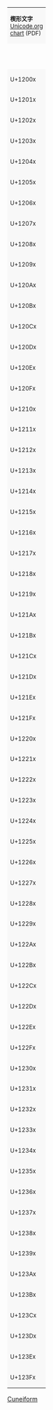 {|border="1" cellspacing="0" cellpadding="5" class="wikitable" style="font-family: 'Segoe UI Historic','noto sans Cuneiform', sans-serif; border-collapse:collapse;background:#FFFFFF;font-size:large;text-align:center"
|-
|colspan="17" style="background:#F8F8F8;font-size:small"| '''楔形文字'''<br />[http://www.unicode.org/charts/PDF/U12000.pdf Unicode.org chart] (PDF)
|-style="background:#F8F8F8;font-size:small"
| style="width:45pt" | &nbsp; || style="width:20pt"  | 0 || style="width:20pt"  | 1 || style="width:20pt"  | 2 || style="width:20pt"  | 3 || style="width:20pt"  | 4 || style="width:20pt"  | 5 || style="width:20pt"  | 6 || style="width:20pt"  | 7 || style="width:20pt"  | 8 || style="width:20pt"  | 9 || style="width:20pt"  | A || style="width:20pt"  | B || style="width:20pt"  | C || style="width:20pt"  | D || style="width:20pt"  | E || style="width:20pt"  | F
|-
| style="background:#F8F8F8;font-size:small"| U+1200x
| &#x12000; || &#x12001; || &#x12002; || &#x12003; || &#x12004; || &#x12005; || &#x12006; || &#x12007;
| &#x12008; || &#x12009; || &#x1200a; || &#x1200b; || &#x1200c; || &#x1200d; || &#x1200e; || &#x1200f;
|-
| style="background:#F8F8F8;font-size:small"| U+1201x
| &#x12010; || &#x12011; || &#x12012; || &#x12013; || &#x12014; || &#x12015; || &#x12016; || &#x12017;
| &#x12018; || &#x12019; || &#x1201a; || &#x1201b; || &#x1201c; || &#x1201d; || &#x1201e; || &#x1201f;
|-
| style="background:#F8F8F8;font-size:small"| U+1202x
| &#x12020; || &#x12021; || &#x12022; || &#x12023; || &#x12024; || &#x12025; || &#x12026; || &#x12027;
| &#x12028; || &#x12029; || &#x1202a; || &#x1202b; || &#x1202c; || &#x1202d; || &#x1202e; || &#x1202f;
|-
| style="background:#F8F8F8;font-size:small"| U+1203x
| &#x12030; || &#x12031; || &#x12032; || &#x12033; || &#x12034; || &#x12035; || &#x12036; || &#x12037;
| &#x12038; || &#x12039; || &#x1203a; || &#x1203b; || &#x1203c; || &#x1203d; || &#x1203e; || &#x1203f;
|-
| style="background:#F8F8F8;font-size:small"| U+1204x
| &#x12040; || &#x12041; || &#x12042; || &#x12043; || &#x12044; || &#x12045; || &#x12046; || &#x12047;
| &#x12048; || &#x12049; || &#x1204a; || &#x1204b; || &#x1204c; || &#x1204d; || &#x1204e; || &#x1204f;
|-
| style="background:#F8F8F8;font-size:small"| U+1205x
| &#x12050; || &#x12051; || &#x12052; || &#x12053; || &#x12054; || &#x12055; || &#x12056; || &#x12057;
| &#x12058; || &#x12059; || &#x1205a; || &#x1205b; || &#x1205c; || &#x1205d; || &#x1205e; || &#x1205f;
|-
| style="background:#F8F8F8;font-size:small"| U+1206x
| &#x12060; || &#x12061; || &#x12062; || &#x12063; || &#x12064; || &#x12065; || &#x12066; || &#x12067;
| &#x12068; || &#x12069; || &#x1206a; || &#x1206b; || &#x1206c; || &#x1206d; || &#x1206e; || &#x1206f;
|-
| style="background:#F8F8F8;font-size:small"| U+1207x
| &#x12070; || &#x12071; || &#x12072; || &#x12073; || &#x12074; || &#x12075; || &#x12076; || &#x12077;
| &#x12078; || &#x12079; || &#x1207a; || &#x1207b; || &#x1207c; || &#x1207d; || &#x1207e; || &#x1207f;
|-
| style="background:#F8F8F8;font-size:small"| U+1208x
| &#x12080; || &#x12081; || &#x12082; || &#x12083; || &#x12084; || &#x12085; || &#x12086; || &#x12087;
| &#x12088; || &#x12089; || &#x1208a; || &#x1208b; || &#x1208c; || &#x1208d; || &#x1208e; || &#x1208f;
|-
| style="background:#F8F8F8;font-size:small"| U+1209x
| &#x12090; || &#x12091; || &#x12092; || &#x12093; || &#x12094; || &#x12095; || &#x12096; || &#x12097;
| &#x12098; || &#x12099; || &#x1209a; || &#x1209b; || &#x1209c; || &#x1209d; || &#x1209e; || &#x1209f;
|-
| style="background:#F8F8F8;font-size:small"| U+120Ax
| &#x120a0; || &#x120a1; || &#x120a2; || &#x120a3; || &#x120a4; || &#x120a5; || &#x120a6; || &#x120a7;
| &#x120a8; || &#x120a9; || &#x120aa; || &#x120ab; || &#x120ac; || &#x120ad; || &#x120ae; || &#x120af;
|-
| style="background:#F8F8F8;font-size:small"| U+120Bx
| &#x120b0; || &#x120b1; || &#x120b2; || &#x120b3; || &#x120b4; || &#x120b5; || &#x120b6; || &#x120b7;
| &#x120b8; || &#x120b9; || &#x120ba; || &#x120bb; || &#x120bc; || &#x120bd; || &#x120be; || &#x120bf;
|-
| style="background:#F8F8F8;font-size:small"| U+120Cx
| &#x120c0; || &#x120c1; || &#x120c2; || &#x120c3; || &#x120c4; || &#x120c5; || &#x120c6; || &#x120c7;
| &#x120c8; || &#x120c9; || &#x120ca; || &#x120cb; || &#x120cc; || &#x120cd; || &#x120ce; || &#x120cf;
|-
| style="background:#F8F8F8;font-size:small"| U+120Dx
| &#x120d0; || &#x120d1; || &#x120d2; || &#x120d3; || &#x120d4; || &#x120d5; || &#x120d6; || &#x120d7;
| &#x120d8; || &#x120d9; || &#x120da; || &#x120db; || &#x120dc; || &#x120dd; || &#x120de; || &#x120df;
|-
| style="background:#F8F8F8;font-size:small"| U+120Ex
| &#x120e0; || &#x120e1; || &#x120e2; || &#x120e3; || &#x120e4; || &#x120e5; || &#x120e6; || &#x120e7;
| &#x120e8; || &#x120e9; || &#x120ea; || &#x120eb; || &#x120ec; || &#x120ed; || &#x120ee; || &#x120ef;
|-
| style="background:#F8F8F8;font-size:small"| U+120Fx
| &#x120f0; || &#x120f1; || &#x120f2; || &#x120f3; || &#x120f4; || &#x120f5; || &#x120f6; || &#x120f7;
| &#x120f8; || &#x120f9; || &#x120fa; || &#x120fb; || &#x120fc; || &#x120fd; || &#x120fe; || &#x120ff;
|-
| style="background:#F8F8F8;font-size:small"| U+1210x
| &#x12100; || &#x12101; || &#x12102; || &#x12103; || &#x12104; || &#x12105; || &#x12106; || &#x12107;
| &#x12108; || &#x12109; || &#x1210a; || &#x1210b; || &#x1210c; || &#x1210d; || &#x1210e; || &#x1210f;
|-
| style="background:#F8F8F8;font-size:small"| U+1211x
| &#x12110; || &#x12111; || &#x12112; || &#x12113; || &#x12114; || &#x12115; || &#x12116; || &#x12117;
| &#x12118; || &#x12119; || &#x1211a; || &#x1211b; || &#x1211c; || &#x1211d; || &#x1211e; || &#x1211f;
|-
| style="background:#F8F8F8;font-size:small"| U+1212x
| &#x12120; || &#x12121; || &#x12122; || &#x12123; || &#x12124; || &#x12125; || &#x12126; || &#x12127;
| &#x12128; || &#x12129; || &#x1212a; || &#x1212b; || &#x1212c; || &#x1212d; || &#x1212e; || &#x1212f;
|-
| style="background:#F8F8F8;font-size:small"| U+1213x
| &#x12130; || &#x12131; || &#x12132; || &#x12133; || &#x12134; || &#x12135; || &#x12136; || &#x12137;
| &#x12138; || &#x12139; || &#x1213a; || &#x1213b; || &#x1213c; || &#x1213d; || &#x1213e; || &#x1213f;
|-
| style="background:#F8F8F8;font-size:small"| U+1214x
| &#x12140; || &#x12141; || &#x12142; || &#x12143; || &#x12144; || &#x12145; || &#x12146; || &#x12147;
| &#x12148; || &#x12149; || &#x1214a; || &#x1214b; || &#x1214c; || &#x1214d; || &#x1214e; || &#x1214f;
|-
| style="background:#F8F8F8;font-size:small"| U+1215x
| &#x12150; || &#x12151; || &#x12152; || &#x12153; || &#x12154; || &#x12155; || &#x12156; || &#x12157;
| &#x12158; || &#x12159; || &#x1215a; || &#x1215b; || &#x1215c; || &#x1215d; || &#x1215e; || &#x1215f;
|-
| style="background:#F8F8F8;font-size:small"| U+1216x
| &#x12160; || &#x12161; || &#x12162; || &#x12163; || &#x12164; || &#x12165; || &#x12166; || &#x12167;
| &#x12168; || &#x12169; || &#x1216a; || &#x1216b; || &#x1216c; || &#x1216d; || &#x1216e; || &#x1216f;
|-
| style="background:#F8F8F8;font-size:small"| U+1217x
| &#x12170; || &#x12171; || &#x12172; || &#x12173; || &#x12174; || &#x12175; || &#x12176; || &#x12177;
| &#x12178; || &#x12179; || &#x1217a; || &#x1217b; || &#x1217c; || &#x1217d; || &#x1217e; || &#x1217f;
|-
| style="background:#F8F8F8;font-size:small"| U+1218x
| &#x12180; || &#x12181; || &#x12182; || &#x12183; || &#x12184; || &#x12185; || &#x12186; || &#x12187;
| &#x12188; || &#x12189; || &#x1218a; || &#x1218b; || &#x1218c; || &#x1218d; || &#x1218e; || &#x1218f;
|-
| style="background:#F8F8F8;font-size:small"| U+1219x
| &#x12190; || &#x12191; || &#x12192; || &#x12193; || &#x12194; || &#x12195; || &#x12196; || &#x12197;
| &#x12198; || &#x12199; || &#x1219a; || &#x1219b; || &#x1219c; || &#x1219d; || &#x1219e; || &#x1219f;
|-
| style="background:#F8F8F8;font-size:small"| U+121Ax
| &#x121a0; || &#x121a1; || &#x121a2; || &#x121a3; || &#x121a4; || &#x121a5; || &#x121a6; || &#x121a7;
| &#x121a8; || &#x121a9; || &#x121aa; || &#x121ab; || &#x121ac; || &#x121ad; || &#x121ae; || &#x121af;
|-
| style="background:#F8F8F8;font-size:small"| U+121Bx
| &#x121b0; || &#x121b1; || &#x121b2; || &#x121b3; || &#x121b4; || &#x121b5; || &#x121b6; || &#x121b7;
| &#x121b8; || &#x121b9; || &#x121ba; || &#x121bb; || &#x121bc; || &#x121bd; || &#x121be; || &#x121bf;
|-
| style="background:#F8F8F8;font-size:small"| U+121Cx
| &#x121c0; || &#x121c1; || &#x121c2; || &#x121c3; || &#x121c4; || &#x121c5; || &#x121c6; || &#x121c7;
| &#x121c8; || &#x121c9; || &#x121ca; || &#x121cb; || &#x121cc; || &#x121cd; || &#x121ce; || &#x121cf;
|-
| style="background:#F8F8F8;font-size:small"| U+121Dx
| &#x121d0; || &#x121d1; || &#x121d2; || &#x121d3; || &#x121d4; || &#x121d5; || &#x121d6; || &#x121d7;
| &#x121d8; || &#x121d9; || &#x121da; || &#x121db; || &#x121dc; || &#x121dd; || &#x121de; || &#x121df;
|-
| style="background:#F8F8F8;font-size:small"| U+121Ex
| &#x121e0; || &#x121e1; || &#x121e2; || &#x121e3; || &#x121e4; || &#x121e5; || &#x121e6; || &#x121e7;
| &#x121e8; || &#x121e9; || &#x121ea; || &#x121eb; || &#x121ec; || &#x121ed; || &#x121ee; || &#x121ef;
|-
| style="background:#F8F8F8;font-size:small"| U+121Fx
| &#x121f0; || &#x121f1; || &#x121f2; || &#x121f3; || &#x121f4; || &#x121f5; || &#x121f6; || &#x121f7;
| &#x121f8; || &#x121f9; || &#x121fa; || &#x121fb; || &#x121fc; || &#x121fd; || &#x121fe; || &#x121ff;
|-
| style="background:#F8F8F8;font-size:small"| U+1220x
| &#x12200; || &#x12201; || &#x12202; || &#x12203; || &#x12204; || &#x12205; || &#x12206; || &#x12207;
| &#x12208; || &#x12209; || &#x1220a; || &#x1220b; || &#x1220c; || &#x1220d; || &#x1220e; || &#x1220f;
|-
| style="background:#F8F8F8;font-size:small"| U+1221x
| &#x12210; || &#x12211; || &#x12212; || &#x12213; || &#x12214; || &#x12215; || &#x12216; || &#x12217;
| &#x12218; || &#x12219; || &#x1221a; || &#x1221b; || &#x1221c; || &#x1221d; || &#x1221e; || &#x1221f;
|-
| style="background:#F8F8F8;font-size:small"| U+1222x
| &#x12220; || &#x12221; || &#x12222; || &#x12223; || &#x12224; || &#x12225; || &#x12226; || &#x12227;
| &#x12228; || &#x12229; || &#x1222a; || &#x1222b; || &#x1222c; || &#x1222d; || &#x1222e; || &#x1222f;
|-
| style="background:#F8F8F8;font-size:small"| U+1223x
| &#x12230; || &#x12231; || &#x12232; || &#x12233; || &#x12234; || &#x12235; || &#x12236; || &#x12237;
| &#x12238; || &#x12239; || &#x1223a; || &#x1223b; || &#x1223c; || &#x1223d; || &#x1223e; || &#x1223f;
|-
| style="background:#F8F8F8;font-size:small"| U+1224x
| &#x12240; || &#x12241; || &#x12242; || &#x12243; || &#x12244; || &#x12245; || &#x12246; || &#x12247;
| &#x12248; || &#x12249; || &#x1224a; || &#x1224b; || &#x1224c; || &#x1224d; || &#x1224e; || &#x1224f;
|-
| style="background:#F8F8F8;font-size:small"| U+1225x
| &#x12250; || &#x12251; || &#x12252; || &#x12253; || &#x12254; || &#x12255; || &#x12256; || &#x12257;
| &#x12258; || &#x12259; || &#x1225a; || &#x1225b; || &#x1225c; || &#x1225d; || &#x1225e; || &#x1225f;
|-
| style="background:#F8F8F8;font-size:small"| U+1226x
| &#x12260; || &#x12261; || &#x12262; || &#x12263; || &#x12264; || &#x12265; || &#x12266; || &#x12267;
| &#x12268; || &#x12269; || &#x1226a; || &#x1226b; || &#x1226c; || &#x1226d; || &#x1226e; || &#x1226f;
|-
| style="background:#F8F8F8;font-size:small"| U+1227x
| &#x12270; || &#x12271; || &#x12272; || &#x12273; || &#x12274; || &#x12275; || &#x12276; || &#x12277;
| &#x12278; || &#x12279; || &#x1227a; || &#x1227b; || &#x1227c; || &#x1227d; || &#x1227e; || &#x1227f;
|-
| style="background:#F8F8F8;font-size:small"| U+1228x
| &#x12280; || &#x12281; || &#x12282; || &#x12283; || &#x12284; || &#x12285; || &#x12286; || &#x12287;
| &#x12288; || &#x12289; || &#x1228a; || &#x1228b; || &#x1228c; || &#x1228d; || &#x1228e; || &#x1228f;
|-
| style="background:#F8F8F8;font-size:small"| U+1229x
| &#x12290; || &#x12291; || &#x12292; || &#x12293; || &#x12294; || &#x12295; || &#x12296; || &#x12297;
| &#x12298; || &#x12299; || &#x1229a; || &#x1229b; || &#x1229c; || &#x1229d; || &#x1229e; || &#x1229f;
|-
| style="background:#F8F8F8;font-size:small"| U+122Ax
| &#x122a0; || &#x122a1; || &#x122a2; || &#x122a3; || &#x122a4; || &#x122a5; || &#x122a6; || &#x122a7;
| &#x122a8; || &#x122a9; || &#x122aa; || &#x122ab; || &#x122ac; || &#x122ad; || &#x122ae; || &#x122af;
|-
| style="background:#F8F8F8;font-size:small"| U+122Bx
| &#x122b0; || &#x122b1; || &#x122b2; || &#x122b3; || &#x122b4; || &#x122b5; || &#x122b6; || &#x122b7;
| &#x122b8; || &#x122b9; || &#x122ba; || &#x122bb; || &#x122bc; || &#x122bd; || &#x122be; || &#x122bf;
|-
| style="background:#F8F8F8;font-size:small"| U+122Cx
| &#x122c0; || &#x122c1; || &#x122c2; || &#x122c3; || &#x122c4; || &#x122c5; || &#x122c6; || &#x122c7;
| &#x122c8; || &#x122c9; || &#x122ca; || &#x122cb; || &#x122cc; || &#x122cd; || &#x122ce; || &#x122cf;
|-
| style="background:#F8F8F8;font-size:small"| U+122Dx
| &#x122d0; || &#x122d1; || &#x122d2; || &#x122d3; || &#x122d4; || &#x122d5; || &#x122d6; || &#x122d7;
| &#x122d8; || &#x122d9; || &#x122da; || &#x122db; || &#x122dc; || &#x122dd; || &#x122de; || &#x122df;
|-
| style="background:#F8F8F8;font-size:small"| U+122Ex
| &#x122e0; || &#x122e1; || &#x122e2; || &#x122e3; || &#x122e4; || &#x122e5; || &#x122e6; || &#x122e7;
| &#x122e8; || &#x122e9; || &#x122ea; || &#x122eb; || &#x122ec; || &#x122ed; || &#x122ee; || &#x122ef;
|-
| style="background:#F8F8F8;font-size:small"| U+122Fx
| &#x122f0; || &#x122f1; || &#x122f2; || &#x122f3; || &#x122f4; || &#x122f5; || &#x122f6; || &#x122f7;
| &#x122f8; || &#x122f9; || &#x122fa; || &#x122fb; || &#x122fc; || &#x122fd; || &#x122fe; || &#x122ff;
|-
| style="background:#F8F8F8;font-size:small"| U+1230x
| &#x12300; || &#x12301; || &#x12302; || &#x12303; || &#x12304; || &#x12305; || &#x12306; || &#x12307;
| &#x12308; || &#x12309; || &#x1230a; || &#x1230b; || &#x1230c; || &#x1230d; || &#x1230e; || &#x1230f;
|-
| style="background:#F8F8F8;font-size:small"| U+1231x
| &#x12310; || &#x12311; || &#x12312; || &#x12313; || &#x12314; || &#x12315; || &#x12316; || &#x12317;
| &#x12318; || &#x12319; || &#x1231a; || &#x1231b; || &#x1231c; || &#x1231d; || &#x1231e; || &#x1231f;
|-
| style="background:#F8F8F8;font-size:small"| U+1232x
| &#x12320; || &#x12321; || &#x12322; || &#x12323; || &#x12324; || &#x12325; || &#x12326; || &#x12327;
| &#x12328; || &#x12329; || &#x1232a; || &#x1232b; || &#x1232c; || &#x1232d; || &#x1232e; || &#x1232f;
|-
| style="background:#F8F8F8;font-size:small"| U+1233x
| &#x12330; || &#x12331; || &#x12332; || &#x12333; || &#x12334; || &#x12335; || &#x12336; || &#x12337;
| &#x12338; || &#x12339; || &#x1233a; || &#x1233b; || &#x1233c; || &#x1233d; || &#x1233e; || &#x1233f;
|-
| style="background:#F8F8F8;font-size:small"| U+1234x
| &#x12340; || &#x12341; || &#x12342; || &#x12343; || &#x12344; || &#x12345; || &#x12346; || &#x12347;
| &#x12348; || &#x12349; || &#x1234a; || &#x1234b; || &#x1234c; || &#x1234d; || &#x1234e; || &#x1234f;
|-
| style="background:#F8F8F8;font-size:small"| U+1235x
| &#x12350; || &#x12351; || &#x12352; || &#x12353; || &#x12354; || &#x12355; || &#x12356; || &#x12357;
| &#x12358; || &#x12359; || &#x1235a; || &#x1235b; || &#x1235c; || &#x1235d; || &#x1235e; || &#x1235f;
|-
| style="background:#F8F8F8;font-size:small"| U+1236x
| &#x12360; || &#x12361; || &#x12362; || &#x12363; || &#x12364; || &#x12365; || &#x12366; || &#x12367;
| &#x12368; || &#x12369; || &#x1236a; || &#x1236b; || &#x1236c; || &#x1236d; || &#x1236e; || bgcolor="#CCCCCC" | &nbsp;
|-
| style="background:#F8F8F8;font-size:small"| U+1237x
| bgcolor="#CCCCCC" | &nbsp; || bgcolor="#CCCCCC" | &nbsp; || bgcolor="#CCCCCC" | &nbsp; || bgcolor="#CCCCCC" | &nbsp; || bgcolor="#CCCCCC" | &nbsp; || bgcolor="#CCCCCC" | &nbsp; || bgcolor="#CCCCCC" | &nbsp; || bgcolor="#CCCCCC" | &nbsp;
| bgcolor="#CCCCCC" | &nbsp; || bgcolor="#CCCCCC" | &nbsp; || bgcolor="#CCCCCC" | &nbsp; || bgcolor="#CCCCCC" | &nbsp; || bgcolor="#CCCCCC" | &nbsp; || bgcolor="#CCCCCC" | &nbsp; || bgcolor="#CCCCCC" | &nbsp; || bgcolor="#CCCCCC" | &nbsp;
|-
| style="background:#F8F8F8;font-size:small"| U+1238x
| bgcolor="#CCCCCC" | &nbsp; || bgcolor="#CCCCCC" | &nbsp; || bgcolor="#CCCCCC" | &nbsp; || bgcolor="#CCCCCC" | &nbsp; || bgcolor="#CCCCCC" | &nbsp; || bgcolor="#CCCCCC" | &nbsp; || bgcolor="#CCCCCC" | &nbsp; || bgcolor="#CCCCCC" | &nbsp;
| bgcolor="#CCCCCC" | &nbsp; || bgcolor="#CCCCCC" | &nbsp; || bgcolor="#CCCCCC" | &nbsp; || bgcolor="#CCCCCC" | &nbsp; || bgcolor="#CCCCCC" | &nbsp; || bgcolor="#CCCCCC" | &nbsp; || bgcolor="#CCCCCC" | &nbsp; || bgcolor="#CCCCCC" | &nbsp;
|-
| style="background:#F8F8F8;font-size:small"| U+1239x
| bgcolor="#CCCCCC" | &nbsp; || bgcolor="#CCCCCC" | &nbsp; || bgcolor="#CCCCCC" | &nbsp; || bgcolor="#CCCCCC" | &nbsp; || bgcolor="#CCCCCC" | &nbsp; || bgcolor="#CCCCCC" | &nbsp; || bgcolor="#CCCCCC" | &nbsp; || bgcolor="#CCCCCC" | &nbsp;
| bgcolor="#CCCCCC" | &nbsp; || bgcolor="#CCCCCC" | &nbsp; || bgcolor="#CCCCCC" | &nbsp; || bgcolor="#CCCCCC" | &nbsp; || bgcolor="#CCCCCC" | &nbsp; || bgcolor="#CCCCCC" | &nbsp; || bgcolor="#CCCCCC" | &nbsp; || bgcolor="#CCCCCC" | &nbsp;
|-
| style="background:#F8F8F8;font-size:small"| U+123Ax
| bgcolor="#CCCCCC" | &nbsp; || bgcolor="#CCCCCC" | &nbsp; || bgcolor="#CCCCCC" | &nbsp; || bgcolor="#CCCCCC" | &nbsp; || bgcolor="#CCCCCC" | &nbsp; || bgcolor="#CCCCCC" | &nbsp; || bgcolor="#CCCCCC" | &nbsp; || bgcolor="#CCCCCC" | &nbsp;
| bgcolor="#CCCCCC" | &nbsp; || bgcolor="#CCCCCC" | &nbsp; || bgcolor="#CCCCCC" | &nbsp; || bgcolor="#CCCCCC" | &nbsp; || bgcolor="#CCCCCC" | &nbsp; || bgcolor="#CCCCCC" | &nbsp; || bgcolor="#CCCCCC" | &nbsp; || bgcolor="#CCCCCC" | &nbsp;
|-
| style="background:#F8F8F8;font-size:small"| U+123Bx
| bgcolor="#CCCCCC" | &nbsp; || bgcolor="#CCCCCC" | &nbsp; || bgcolor="#CCCCCC" | &nbsp; || bgcolor="#CCCCCC" | &nbsp; || bgcolor="#CCCCCC" | &nbsp; || bgcolor="#CCCCCC" | &nbsp; || bgcolor="#CCCCCC" | &nbsp; || bgcolor="#CCCCCC" | &nbsp;
| bgcolor="#CCCCCC" | &nbsp; || bgcolor="#CCCCCC" | &nbsp; || bgcolor="#CCCCCC" | &nbsp; || bgcolor="#CCCCCC" | &nbsp; || bgcolor="#CCCCCC" | &nbsp; || bgcolor="#CCCCCC" | &nbsp; || bgcolor="#CCCCCC" | &nbsp; || bgcolor="#CCCCCC" | &nbsp;
|-
| style="background:#F8F8F8;font-size:small"| U+123Cx
| bgcolor="#CCCCCC" | &nbsp; || bgcolor="#CCCCCC" | &nbsp; || bgcolor="#CCCCCC" | &nbsp; || bgcolor="#CCCCCC" | &nbsp; || bgcolor="#CCCCCC" | &nbsp; || bgcolor="#CCCCCC" | &nbsp; || bgcolor="#CCCCCC" | &nbsp; || bgcolor="#CCCCCC" | &nbsp;
| bgcolor="#CCCCCC" | &nbsp; || bgcolor="#CCCCCC" | &nbsp; || bgcolor="#CCCCCC" | &nbsp; || bgcolor="#CCCCCC" | &nbsp; || bgcolor="#CCCCCC" | &nbsp; || bgcolor="#CCCCCC" | &nbsp; || bgcolor="#CCCCCC" | &nbsp; || bgcolor="#CCCCCC" | &nbsp;
|-
| style="background:#F8F8F8;font-size:small"| U+123Dx
| bgcolor="#CCCCCC" | &nbsp; || bgcolor="#CCCCCC" | &nbsp; || bgcolor="#CCCCCC" | &nbsp; || bgcolor="#CCCCCC" | &nbsp; || bgcolor="#CCCCCC" | &nbsp; || bgcolor="#CCCCCC" | &nbsp; || bgcolor="#CCCCCC" | &nbsp; || bgcolor="#CCCCCC" | &nbsp;
| bgcolor="#CCCCCC" | &nbsp; || bgcolor="#CCCCCC" | &nbsp; || bgcolor="#CCCCCC" | &nbsp; || bgcolor="#CCCCCC" | &nbsp; || bgcolor="#CCCCCC" | &nbsp; || bgcolor="#CCCCCC" | &nbsp; || bgcolor="#CCCCCC" | &nbsp; || bgcolor="#CCCCCC" | &nbsp;
|-
| style="background:#F8F8F8;font-size:small"| U+123Ex
| bgcolor="#CCCCCC" | &nbsp; || bgcolor="#CCCCCC" | &nbsp; || bgcolor="#CCCCCC" | &nbsp; || bgcolor="#CCCCCC" | &nbsp; || bgcolor="#CCCCCC" | &nbsp; || bgcolor="#CCCCCC" | &nbsp; || bgcolor="#CCCCCC" | &nbsp; || bgcolor="#CCCCCC" | &nbsp;
| bgcolor="#CCCCCC" | &nbsp; || bgcolor="#CCCCCC" | &nbsp; || bgcolor="#CCCCCC" | &nbsp; || bgcolor="#CCCCCC" | &nbsp; || bgcolor="#CCCCCC" | &nbsp; || bgcolor="#CCCCCC" | &nbsp; || bgcolor="#CCCCCC" | &nbsp; || bgcolor="#CCCCCC" | &nbsp;
|-
| style="background:#F8F8F8;font-size:small"| U+123Fx
| bgcolor="#CCCCCC" | &nbsp; || bgcolor="#CCCCCC" | &nbsp; || bgcolor="#CCCCCC" | &nbsp; || bgcolor="#CCCCCC" | &nbsp; || bgcolor="#CCCCCC" | &nbsp; || bgcolor="#CCCCCC" | &nbsp; || bgcolor="#CCCCCC" | &nbsp; || bgcolor="#CCCCCC" | &nbsp;
| bgcolor="#CCCCCC" | &nbsp; || bgcolor="#CCCCCC" | &nbsp; || bgcolor="#CCCCCC" | &nbsp; || bgcolor="#CCCCCC" | &nbsp; || bgcolor="#CCCCCC" | &nbsp; || bgcolor="#CCCCCC" | &nbsp; || bgcolor="#CCCCCC" | &nbsp; || bgcolor="#CCCCCC" | &nbsp;
|}<noinclude>
[[Category:Unicode模板|Cuneiform]]
</noinclude>